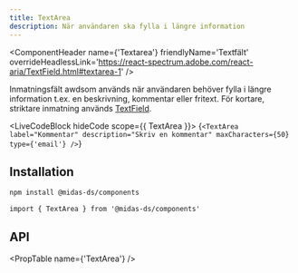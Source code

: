 ```yaml
---
title: TextArea
description: När användaren ska fylla i längre information
---
```



<ComponentHeader
  name={'Textarea'}
  friendlyName='Textfält'
  overrideHeadlessLink='https://react-spectrum.adobe.com/react-aria/TextField.html#textarea-1'
/>

Inmatningsfält awdsom används när användaren behöver fylla i längre information t.ex. en beskrivning, kommentar eller fritext. För kortare, striktare inmatning används [TextField](./textfield.mdx).

<LiveCodeBlock hideCode scope={{ TextArea }}>
  {`<TextArea
    label="Kommentar"
    description="Skriv en kommentar"
    maxCharacters={50}
    type={'email'}
/>`}
</LiveCodeBlock>

## Installation

```bash npm2yarn
npm install @midas-ds/components
```

```tsx
import { TextArea } from '@midas-ds/components'
```


## API

<PropTable name={'TextArea'} />
